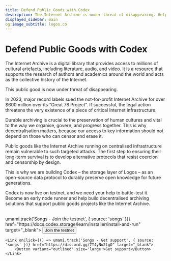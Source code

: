 ```yaml
---
title: Defend Public Goods with Codex
description: The Internet Archive is under threat of disappearing. Help us battle-test Codex to save the songs and safeguard cultural artifacts.
displayed_sidebar: main
og:image_subtitle: logos.co
---
```



# Defend Public Goods with Codex

The Internet Archive is a digital library that provides access to millions of cultural artefacts, including literature, audio, and video. It is a resource that supports the research of authors and academics around the world and acts as the collective history of the Internet.

This public good is now under threat of disappearing. 

In 2023, major record labels sued the not-for-profit Internet Archive for over $600 million over its “Great 78 Project”. If successful, the legal action threatens the very existence of a piece of critical Internet infrastructure.

Durable archiving is crucial to the preservation of human cultures and vital to the way we organise, govern, and progress together. This is why decentralisation matters, because our access to key information should not depend on those who can censor and erase it.

Public goods like the Internet Archive running on centralised infrastructure remain vulnerable to such targeted attacks. The first step to ensuring their long-term survival is to develop alternative protocols that resist coercion and censorship by design. 

This is why we are building Codex – the storage layer of Logos – as an open-source data protocol to durably preserve open knowledge for future generations. 

Codex is now live on testnet, and we need your help to battle-test it. Become an early node runner and help build decentralised archiving solutions that support public goods projects like the Internet Archive.

<br />

<div style={{ display: 'flex', gap: '1rem', alignItems: 'center' }}>
    <Link onClick={() => umami.track('Songs - Join the testnet', { source: 'songs' })} href="https://docs.codex.storage/learn/installer/install-and-run" target="_blank">
        <Button variant="filled" size='large'>Join the testnet</Button>
    </Link>

    <Link onClick={() => umami.track('Songs - Get support', { source: 'songs' })} href="https://discord.gg/7T4yNu2tgQ" target="_blank">
        <Button variant="outlined" size='large'>Get support</Button>
    </Link>
</div>